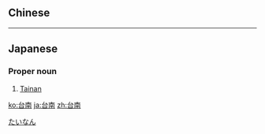 {{also|臺南}}
==Chinese==
{{zh-see|臺南}}

----

==Japanese==
{{ja-kanjitab|たい|なん|yomi=o}}

===Proper noun===
{{ja-pos|proper|たいなん|kyu=臺南}}

# [[Tainan]]

[[Category:ja:Cities|たいなん]]

[[ko:台南]]
[[ja:台南]]
[[zh:台南]]